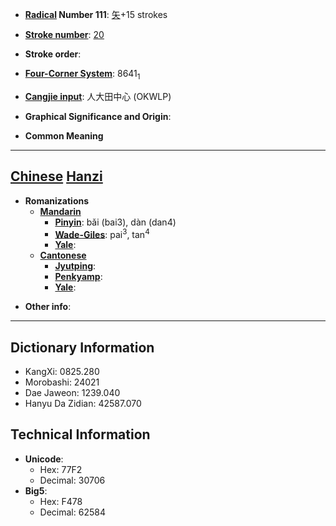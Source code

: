 * '''[[Wiktionary:Chinese radical index| Radical]] Number 111''': [[Wiktionary:Chinese radical index 矢|矢]]+15 strokes

* '''[[Wiktionary:Chinese total strokes index|Stroke number]]''': [[Wiktionary:Chinese total strokes index 20|20]]

* '''Stroke order''': 

* '''[[Wiktionary:Chinese four corner index|Four-Corner System]]''': 8641<sub>1</sub>

* '''[[Wiktionary:Chinese Cangjie index|Cangjie input]]''': 人大田中心 (OKWLP)

* '''Graphical Significance and Origin''': 

* '''Common Meaning'''

----

== [[Chinese]] [[Hanzi]] ==

* '''Romanizations'''
** '''[[Mandarin]]'''
*** '''[[Pinyin]]''': bǎi (bai3), dàn (dan4)
*** '''[[Wade-Giles]]''': pai<sup>3</sup>, tan<sup>4</sup>
*** '''[[Yale]]''': 
** '''[[Cantonese]]'''
*** '''[[Jyutping]]''':
*** '''[[Penkyamp]]''': 
*** '''[[Yale]]''': 

* '''Other info''': 

----

== Dictionary Information ==

* KangXi: 0825.280
* Morobashi: 24021
* Dae Jaweon: 1239.040
* Hanyu Da Zidian: 42587.070

== Technical Information ==

* '''Unicode''':
** Hex: 77F2
** Decimal: 30706
* '''Big5''':
** Hex: F478
** Decimal: 62584